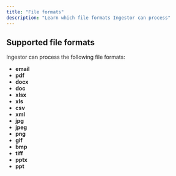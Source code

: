```yaml
---
title: "File formats"
description: "Learn which file formats Ingestor can process"
---
```


## Supported file formats

Ingestor can process the following file formats:

- **email**
- **pdf**
- **docx**
- **doc**
- **xlsx**
- **xls**
- **csv**
- **xml**
- **jpg**
- **jpeg**
- **png**
- **gif**
- **bmp**
- **tiff**
- **pptx**
- **ppt**